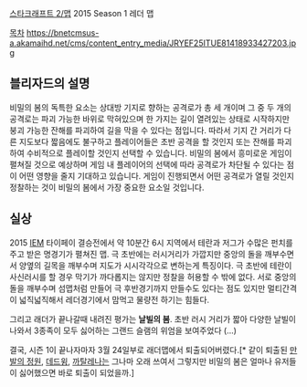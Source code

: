 [[스타크래프트 2/맵]]
2015 Season 1 레더 맵

[[목차]]
https://bnetcmsus-a.akamaihd.net/cms/content_entry_media/JRYEF25ITUE81418933427203.jpg

== 블리자드의 설명 ==
비밀의 봄의 독특한 요소는 상대방 기지로 향하는 공격로가 총 세 개이며 그 중 두 개의 공격로는 파괴 가능한 바위로 막혀있으며 한 가지는 길이 열려있는 상태로 시작하지만 붕괴 가능한 잔해를 파괴하여 길을 막을 수 있다는 점입니다. 따라서 기지 간 거리가 다른 지도보다 짧음에도 불구하고 플레이어들은 초반 공격을 할 것인지 또는 잔해를 파괴하여 수비적으로 플레이할 것인지 선택할 수 있습니다. 비밀의 봄에서 흥미로운 게임이 펼쳐질 것으로 예상하며 게임 내 플레이어의 선택에 따라 공격로가 차단될 수 있다는 점이 어떤 영향을 줄지 기대하고 있습니다. 게임이 진행되면서 어떤 공격로가 열릴 것인지 정찰하는 것이 비밀의 봄에서 가장 중요한 요소일 것입니다.

== 실상 ==
2015 [[IEM]] 타이페이 결승전에서 약 10분간 6시 지역에서 테란과 저그가 수많은 펀치를 주고 받은 명경기가 펼쳐진 맵. 극 초반에는 러시거리가 가깝지만 중앙의 돌을 깨부수면서 양옆의 길목을 깨부수며 지도가 시시각각으로 변하는게 특징이다. 극 초반에 테란이 사신러시를 할 경우 막기가 까다롭지는 않지만 정찰을 허용할 수 밖에 없다. 서로 중앙의 돌을 깨부수며 섬맵처럼 만들어 극 후반경기까지 만들수도 있다는 점도 있지만 멀티간격이 넓직넓직해서 레더경기에서 맘먹고 물량전 하기는 힘들다.

그리고 래더가 끝나갈때 내려진 평가는 '''날빌의 봄'''.
초반 러시 거리가 짧아 다양한 날빌이 나와서 3종족이 모두 싫어하는 그랜드 슬램의 위엄을 보여주었다 (...)

결국, 시즌 1이 끝나자마자 3월 24일부로 래더맵에서 퇴출되어버렸다.[* 같이 퇴출된 [[만발의 정원]], [[데드윙]], [[까탈레나]]는 그나마 오래 쓰여서 그렇지만 비밀의 봄은 얼마나 유저들이 싫어했으면 바로 퇴출이 되었을까.]
